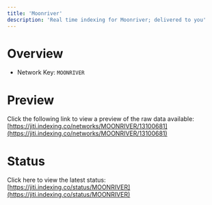 ```yaml
---
title: 'Moonriver'
description: 'Real time indexing for Moonriver; delivered to you'
---
```


# Overview
- Network Key: `MOONRIVER`

# Preview
Click the following link to view a preview of the raw data available: [https://jiti.indexing.co/networks/MOONRIVER/13100681](https://jiti.indexing.co/networks/MOONRIVER/13100681)

# Status
Click here to view the latest status: [https://jiti.indexing.co/status/MOONRIVER](https://jiti.indexing.co/status/MOONRIVER)
